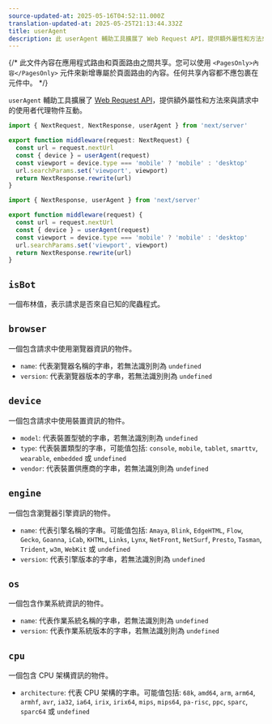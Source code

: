 ```yaml
---
source-updated-at: 2025-05-16T04:52:11.000Z
translation-updated-at: 2025-05-25T21:13:44.332Z
title: userAgent
description: 此 userAgent 輔助工具擴展了 Web Request API，提供額外屬性和方法來與請求中的使用者代理物件互動。
---
```


{/* 此文件內容在應用程式路由和頁面路由之間共享。您可以使用 `<PagesOnly>內容</PagesOnly>` 元件來新增專屬於頁面路由的內容。任何共享內容都不應包裹在元件中。 */}

`userAgent` 輔助工具擴展了 [Web Request API](https://developer.mozilla.org/docs/Web/API/Request)，提供額外屬性和方法來與請求中的使用者代理物件互動。

```ts filename="middleware.ts" switcher
import { NextRequest, NextResponse, userAgent } from 'next/server'

export function middleware(request: NextRequest) {
  const url = request.nextUrl
  const { device } = userAgent(request)
  const viewport = device.type === 'mobile' ? 'mobile' : 'desktop'
  url.searchParams.set('viewport', viewport)
  return NextResponse.rewrite(url)
}
```

```js filename="middleware.js" switcher
import { NextResponse, userAgent } from 'next/server'

export function middleware(request) {
  const url = request.nextUrl
  const { device } = userAgent(request)
  const viewport = device.type === 'mobile' ? 'mobile' : 'desktop'
  url.searchParams.set('viewport', viewport)
  return NextResponse.rewrite(url)
}
```

## `isBot`

一個布林值，表示請求是否來自已知的爬蟲程式。

## `browser`

一個包含請求中使用瀏覽器資訊的物件。

- `name`: 代表瀏覽器名稱的字串，若無法識別則為 `undefined`
- `version`: 代表瀏覽器版本的字串，若無法識別則為 `undefined`

## `device`

一個包含請求中使用裝置資訊的物件。

- `model`: 代表裝置型號的字串，若無法識別則為 `undefined`
- `type`: 代表裝置類型的字串，可能值包括: `console`, `mobile`, `tablet`, `smarttv`, `wearable`, `embedded` 或 `undefined`
- `vendor`: 代表裝置供應商的字串，若無法識別則為 `undefined`

## `engine`

一個包含瀏覽器引擎資訊的物件。

- `name`: 代表引擎名稱的字串。可能值包括: `Amaya`, `Blink`, `EdgeHTML`, `Flow`, `Gecko`, `Goanna`, `iCab`, `KHTML`, `Links`, `Lynx`, `NetFront`, `NetSurf`, `Presto`, `Tasman`, `Trident`, `w3m`, `WebKit` 或 `undefined`
- `version`: 代表引擎版本的字串，若無法識別則為 `undefined`

## `os`

一個包含作業系統資訊的物件。

- `name`: 代表作業系統名稱的字串，若無法識別則為 `undefined`
- `version`: 代表作業系統版本的字串，若無法識別則為 `undefined`

## `cpu`

一個包含 CPU 架構資訊的物件。

- `architecture`: 代表 CPU 架構的字串。可能值包括: `68k`, `amd64`, `arm`, `arm64`, `armhf`, `avr`, `ia32`, `ia64`, `irix`, `irix64`, `mips`, `mips64`, `pa-risc`, `ppc`, `sparc`, `sparc64` 或 `undefined`